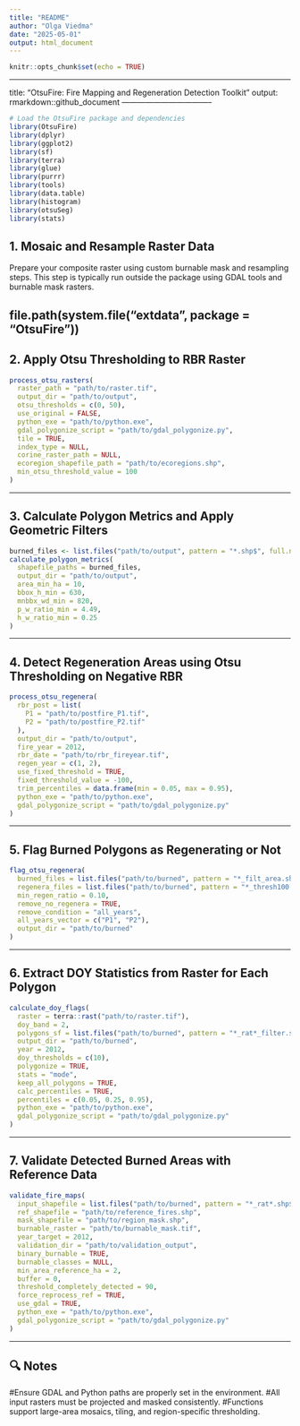 ```yaml
---
title: "README"
author: "Olga Viedma"
date: "2025-05-01"
output: html_document
---
```


```r
knitr::opts_chunk$set(echo = TRUE)
```
---

title: "OtsuFire: Fire Mapping and Regeneration Detection Toolkit"
output: rmarkdown::github\_document
-----------------------------------

```r
# Load the OtsuFire package and dependencies
library(OtsuFire)
library(dplyr)
library(ggplot2)
library(sf)
library(terra)
library(glue)
library(purrr)
library(tools)
library(data.table)
library(histogram)
library(otsuSeg)
library(stats)
```

## 1. Mosaic and Resample Raster Data

Prepare your composite raster using custom burnable mask and resampling steps. This step is typically run outside the package using GDAL tools and burnable mask rasters.


file.path(system.file("extdata", package = "OtsuFire"))
---

## 2. Apply Otsu Thresholding to RBR Raster

```r
process_otsu_rasters(
  raster_path = "path/to/raster.tif",
  output_dir = "path/to/output",
  otsu_thresholds = c(0, 50),
  use_original = FALSE,
  python_exe = "path/to/python.exe",
  gdal_polygonize_script = "path/to/gdal_polygonize.py",
  tile = TRUE,
  index_type = NULL,
  corine_raster_path = NULL,
  ecoregion_shapefile_path = "path/to/ecoregions.shp",
  min_otsu_threshold_value = 100
)
```

---

## 3. Calculate Polygon Metrics and Apply Geometric Filters

```r
burned_files <- list.files("path/to/output", pattern = "*.shp$", full.names = TRUE)
calculate_polygon_metrics(
  shapefile_paths = burned_files,
  output_dir = "path/to/output",
  area_min_ha = 10,
  bbox_h_min = 630,
  mnbbx_wd_min = 820,
  p_w_ratio_min = 4.49,
  h_w_ratio_min = 0.25
)
```

---

## 4. Detect Regeneration Areas using Otsu Thresholding on Negative RBR

```r
process_otsu_regenera(
  rbr_post = list(
    P1 = "path/to/postfire_P1.tif",
    P2 = "path/to/postfire_P2.tif"
  ),
  output_dir = "path/to/output",
  fire_year = 2012,
  rbr_date = "path/to/rbr_fireyear.tif",
  regen_year = c(1, 2),
  use_fixed_threshold = TRUE,
  fixed_threshold_value = -100,
  trim_percentiles = data.frame(min = 0.05, max = 0.95),
  python_exe = "path/to/python.exe",
  gdal_polygonize_script = "path/to/gdal_polygonize.py"
)
```

---

## 5. Flag Burned Polygons as Regenerating or Not

```r
flag_otsu_regenera(
  burned_files = list.files("path/to/burned", pattern = "*_filt_area.shp$", full.names = TRUE),
  regenera_files = list.files("path/to/burned", pattern = "*_thresh100.shp$", full.names = TRUE),
  min_regen_ratio = 0.10,
  remove_no_regenera = TRUE,
  remove_condition = "all_years",
  all_years_vector = c("P1", "P2"),
  output_dir = "path/to/burned"
)
```

---

## 6. Extract DOY Statistics from Raster for Each Polygon

```r
calculate_doy_flags(
  raster = terra::rast("path/to/raster.tif"),
  doy_band = 2,
  polygons_sf = list.files("path/to/burned", pattern = "*_rat*_filter.shp$", full.names = TRUE),
  output_dir = "path/to/burned",
  year = 2012,
  doy_thresholds = c(10),
  polygonize = TRUE,
  stats = "mode",
  keep_all_polygons = TRUE,
  calc_percentiles = TRUE,
  percentiles = c(0.05, 0.25, 0.95),
  python_exe = "path/to/python.exe",
  gdal_polygonize_script = "path/to/gdal_polygonize.py"
)
```

---

## 7. Validate Detected Burned Areas with Reference Data

```r
validate_fire_maps(
  input_shapefile = list.files("path/to/burned", pattern = "*_rat*.shp$", full.names = TRUE),
  ref_shapefile = "path/to/reference_fires.shp",
  mask_shapefile = "path/to/region_mask.shp",
  burnable_raster = "path/to/burnable_mask.tif",
  year_target = 2012,
  validation_dir = "path/to/validation_output",
  binary_burnable = TRUE,
  burnable_classes = NULL,
  min_area_reference_ha = 2,
  buffer = 0,
  threshold_completely_detected = 90,
  force_reprocess_ref = TRUE,
  use_gdal = TRUE,
  python_exe = "path/to/python.exe",
  gdal_polygonize_script = "path/to/gdal_polygonize.py"
)
```

---

## 🔍 Notes

#Ensure GDAL and Python paths are properly set in the environment.
#All input rasters must be projected and masked consistently.
#Functions support large-area mosaics, tiling, and region-specific thresholding.

